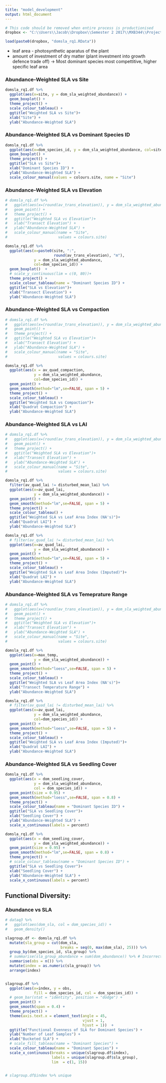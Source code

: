 ```yaml
---
title: "model_development"
output: html_document
---
```


```r
# This code should be removed when entire process is productionised
dropbox <- "C:\\Users\\Jacob\\Dropbox\\Semester 2 2017\\MXB344\\Project\\Data\\"

load(paste0(dropbox, "domsla_rq1.RData"))

```

  * leaf area - photosynthetic aparatus of the plant
  * amount of investment of dry matter (plant investment into growth defence trade off) -> Most dominant species most compettitive, higher specific leaf area

### Abundance-Weighted SLA vs Site
```r
domsla_rq1.df %>%
  ggplot(aes(x=site, y = dom_sla_weighted_abundance)) +
  geom_boxplot() +
  theme_project() +
  scale_colour_tableau() +
  ggtitle("Weighted SLA vs Site")+
  xlab("Site") +
  ylab("Abundance-Weighted SLA")

```

### Abundance-Weighted SLA vs Dominant Species ID
```r
domsla_rq1.df %>%
  ggplot(aes(x=dom_species_id, y = dom_sla_weighted_abundance, col=site)) +
  geom_boxplot() +
  theme_project() +
  ggtitle("SLA vs Site")+
  xlab("Dominant Species ID") +
  ylab("Abundance-Weighted SLA") +
  scale_colour_manual(values = colours.site, name = "Site")

```

### Abundance-Weighted SLA vs Elevation
```r
# domsla_rq1.df %>%
#   ggplot(aes(x=(round(av_trans_elevation)), y = dom_sla_weighted_abundance, col=site)) +
#   geom_point() +
#   theme_project() +
#   ggtitle("Weighted SLA vs Elevation")+
#   xlab("Transect Elevation") +
#   ylab("Abundance-Weighted SLA") +
#   scale_colour_manual(name = "Site",
#                       values = colours.site)

domsla_rq1.df %>%
  ggplot(aes(x=paste0(site, ":", 
                      round(av_trans_elevation), "m"), 
             y = dom_sla_weighted_abundance,
             col=dom_species_id)) +
  geom_boxplot()  +
  # scale_y_continuous(lim = c(0, 80))+
  theme_project() +
  scale_colour_tableau(name = "Dominant Species ID") +
  ggtitle("SLA vs Elevation")+
  xlab("Transect Elevation") +
  ylab("Abundance-Weighted SLA")
```

### Abundance-Weighted SLA vs Compaction
```r
# domsla_rq1.df %>%
#   ggplot(aes(x=(round(av_trans_elevation)), y = dom_sla_weighted_abundance, col=site)) +
#   geom_point() +
#   theme_project() +
#   ggtitle("Weighted SLA vs Elevation")+
#   xlab("Transect Elevation") +
#   ylab("Abundance-Weighted SLA") +
#   scale_colour_manual(name = "Site",
#                       values = colours.site)

domsla_rq1.df %>%
  ggplot(aes(x = av_quad_compaction, 
             y = dom_sla_weighted_abundance,
             col=dom_species_id)) +
  geom_point() + 
  geom_smooth(method="lm",se=FALSE, span = 5) +
  theme_project() +
  scale_colour_tableau() +
  ggtitle("Weighted SLA vs Compaction")+
  xlab("Quadrat Compaction") +
  ylab("Abundance-Weighted SLA")
```

### Abundance-Weighted SLA vs LAI
```r
# domsla_rq1.df %>%
#   ggplot(aes(x=(round(av_trans_elevation)), y = dom_sla_weighted_abundance, col=site)) +
#   geom_point() +
#   theme_project() +
#   ggtitle("Weighted SLA vs Elevation")+
#   xlab("Transect Elevation") +
#   ylab("Abundance-Weighted SLA") +
#   scale_colour_manual(name = "Site",
#                       values = colours.site)

domsla_rq1.df %>%
  filter(av_quad_lai != disturbed_mean_lai) %>%
  ggplot(aes(x=av_quad_lai, 
             y = dom_sla_weighted_abundance)) +
  geom_point() + 
  geom_smooth(method="lm",se=FALSE, span = 5) +
  theme_project() +
  scale_colour_tableau() +
  ggtitle("Weighted SLA vs Leaf Area Index (NA's)")+
  xlab("Quadrat LAI") +
  ylab("Abundance-Weighted SLA")

domsla_rq1.df %>%
  # filter(av_quad_lai != disturbed_mean_lai) %>%
  ggplot(aes(x=av_quad_lai, 
             y = dom_sla_weighted_abundance)) +
  geom_point() + 
  geom_smooth(method="lm",se=FALSE, span = 5) +
  theme_project() +
  scale_colour_tableau() +
  ggtitle("Weighted SLA vs Leaf Area Index (Imputed)")+
  xlab("Quadrat LAI") +
  ylab("Abundance-Weighted SLA")
```

### Abundance-Weighted SLA vs Temeprature Range
```r
# domsla_rq1.df %>%
#   ggplot(aes(x=(round(av_trans_elevation)), y = dom_sla_weighted_abundance, col=site)) +
#   geom_point() +
#   theme_project() +
#   ggtitle("Weighted SLA vs Elevation")+
#   xlab("Transect Elevation") +
#   ylab("Abundance-Weighted SLA") +
#   scale_colour_manual(name = "Site",
#                       values = colours.site)

domsla_rq1.df %>%
  ggplot(aes(x=max_temp, 
             y = dom_sla_weighted_abundance)) +
  geom_point() + 
  geom_smooth(method="loess",se=FALSE, span = 5) +
  theme_project() +
  scale_colour_tableau() +
  ggtitle("Weighted SLA vs Leaf Area Index (NA's)")+
  xlab("Transect Temperature Range") +
  ylab("Abundance-Weighted SLA")

domsla_rq1.df %>%
  # filter(av_quad_lai != disturbed_mean_lai) %>%
  ggplot(aes(x=av_quad_lai, 
             y = dom_sla_weighted_abundance,
             col=dom_species_id)) +
  geom_point() + 
  geom_smooth(method="loess",se=FALSE, span = 5) +
  theme_project() +
  scale_colour_tableau() +
  ggtitle("Weighted SLA vs Leaf Area Index (Imputed)")+
  xlab("Quadrat LAI") +
  ylab("Abundance-Weighted SLA")
```

### Abundance-Weighted SLA vs Seedling Cover
```r
domsla_rq1.df %>%
  ggplot(aes(x = dom_seedling_cover, 
             y = dom_sla_weighted_abundance,
             col = dom_species_id)) +
  geom_point(size = 0.95) + 
  geom_smooth(method="loess",se=FALSE, span = 0.8) +
  theme_project() +
  scale_colour_tableau(name = "Dominant Species ID") +
  ggtitle("SLA vs Seedling Cover")+
  xlab("Seedling Cover") +
  ylab("Abundance-Weighted SLA") +
  scale_x_continuous(labels = percent)

domsla_rq1.df %>%
  ggplot(aes(x = dom_seedling_cover, 
             y = dom_sla_weighted_abundance)) +
  geom_point(size = 0.95) + 
  geom_smooth(method="lm",se=FALSE, span = 0.8) +
  theme_project() +
  # scale_colour_tableau(name = "Dominant Species ID") +
  ggtitle("SLA vs Seedling Cover")+
  xlab("Seedling Cover") +
  ylab("Abundance-Weighted SLA") +
  scale_x_continuous(labels = percent)
```

## Functional Diversity: 
### Abundance vs SLA
```r
# dataq3 %>%
#   ggplot(aes(dom_sla, col = dom_species_id)) +
#   geom_density()

slagroup.df <- domsla_rq1.df %>%
  mutate(sla_group = cut(dom_sla,
                         breaks = seq(0, max(dom_sla), 25))) %>%
  group_by(dom_species_id, sla_group) %>%
  # summarise(sla_group_abundance = sum(dom_abundance)) %>% # Incorrect logic here.. since they all have the same abundance ata  quadrat level
  summarise(obs = n()) %>%
  mutate(index = as.numeric(sla_group)) %>%
  arrange(index)


slagroup.df %>%
  ggplot(aes(x=index, y = obs, 
             fill = dom_species_id, col = dom_species_id)) +
  # geom_bar(stat = "identity", position = "dodge") +
  geom_point() +
  geom_smooth(span = 0.4) +
  theme_project() +
  theme(axis.text.x = element_text(angle = 45, 
                                   vjust = 1,
                                   hjust = 1))  +
  ggtitle("Functional Evenness of SLA for Dominant Species") +
  ylab("Number of Leaf Samples") +
  xlab("Bucketed SLA") +
  # scale_fill_tableau(name = "Dominant Species") +
  scale_colour_tableau(name = "Dominant Species") +
  scale_x_continuous(breaks = unique(slagroup.df$index),
                     labels = unique(slagroup.df$sla_group),
                     lim  = c(1, 15))
  

# slagroup.df$index %>% unique

```



